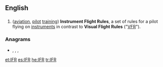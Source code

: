 ==English==

==={{initialism-old|en}}===
{{en-initialism}}

# ([[aviation]], [[pilot]] [[training]]) '''Instrument Flight Rules''', a set of rules for a pilot flying on [[instrument]]s in contrast to '''Visual Flight Rules''' ("[[VFR]]").

===Anagrams===
* {{l|en|fir}}, {{l|en|Fri}}, {{l|en|RFI}}, {{l|en|RIF}}

[[et:IFR]]
[[es:IFR]]
[[he:IFR]]
[[tr:IFR]]